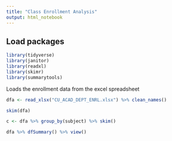 ```yaml
---
title: "Class Enrollment Analysis"
output: html_notebook
---
```


## Load packages

```r
library(tidyverse)
library(janitor)
library(readxl)
library(skimr)
library(summarytools)
```


Loads the enrollment data from the excel spreadsheet

```r
dfa <- read_xlsx("CU_ACAD_DEPT_ENRL.xlsx") %>% clean_names()
```

```r

skim(dfa)
```
```r
c <- dfa %>% group_by(subject) %>% skim()
```

```r
dfa %>% dfSummary() %>% view()
```
